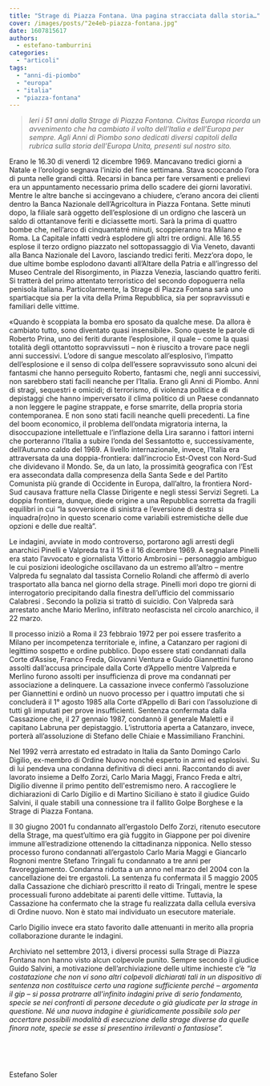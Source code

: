 ```yaml
---
title: "Strage di Piazza Fontana. Una pagina stracciata dalla storia…"
cover: /images/posts/"2e4eb-piazza-fontana.jpg"
date: 1607815617
authors:
  - estefano-tamburrini
categories: 
  - "articoli"
tags: 
  - "anni-di-piombo"
  - "europa"
  - "italia"
  - "piazza-fontana"
---
```


> _Ieri i 51 anni dalla Strage di Piazza Fontana. Civitas Europa ricorda un avvenimento che ha cambiato il volto dell’Italia e dell’Europa per sempre. Agli Anni di Piombo sono dedicati diversi capitoli della rubrica sulla storia dell’Europa Unita, presenti sul nostro sito._

Erano le 16.30 di venerdì 12 dicembre 1969. Mancavano tredici giorni a Natale e l’orologio segnava l’inizio del fine settimana. Stava scoccando l’ora di punta nelle grandi città. Recarsi in banca per fare versamenti e prelievi era un appuntamento necessario prima dello scadere dei giorni lavorativi. Mentre le altre banche si accingevano a chiudere, c’erano ancora dei clienti dentro la Banca Nazionale dell’Agricoltura in Piazza Fontana. Sette minuti dopo, la filiale sarà oggetto dell’esplosione di un ordigno che lascerà un saldo di ottantanove feriti e diciassette morti. Sarà la prima di quattro bombe che, nell’arco di cinquantatré minuti, scoppieranno tra Milano e Roma. La Capitale infatti vedrà esplodere gli altri tre ordigni. Alle 16.55 esplose il terzo ordigno piazzato nel sottopassaggio di Via Veneto, davanti alla Banca Nazionale del Lavoro, lasciando tredici feriti. Mezz’ora dopo, le due ultime bombe esplodono davanti all’Altare della Patria e all’ingresso del Museo Centrale del Risorgimento, in Piazza Venezia, lasciando quattro feriti. Si tratterà del primo attentato terroristico del secondo dopoguerra nella penisola italiana. Particolarmente, la Strage di Piazza Fontana sarà uno spartiacque sia per la vita della Prima Repubblica, sia per sopravvissuti e familiari delle vittime.

«Quando è scoppiata la bomba ero sposato da qualche mese. Da allora è cambiato tutto, sono diventato quasi insensibile». Sono queste le parole di Roberto Prina, uno dei feriti durante l’esplosione, il quale – come la quasi totalità degli ottantotto sopravvissuti – non è riuscito a trovare pace negli anni successivi. L’odore di sangue mescolato all’esplosivo, l’impatto dell’esplosione e il senso di colpa dell’essere sopravvissuto sono alcuni dei fantasmi che hanno perseguito Roberto, fantasmi che, negli anni successivi, non sarebbero stati facili neanche per l’Italia. Erano gli Anni di Piombo. Anni di stragi, sequestri e omicidi; di terrorismo, di violenza politica e di depistaggi che hanno imperversato il clima politico di un Paese condannato a non leggere le pagine strappate, e forse smarrite, della propria storia contemporanea. E non sono stati facili neanche quelli precedenti. La fine del boom economico, il problema dell’ondata migratoria interna, la disoccupazione intellettuale e l’inflazione della Lira saranno i fattori interni che porteranno l’Italia a subire l’onda del Sessantotto e, successivamente, dell’Autunno caldo del 1969. A livello internazionale, invece, l’Italia era attraversata da una doppia-frontiera: dall’incrocio Est-Ovest con Nord-Sud che dividevano il Mondo. Se, da un lato, la prossimità geografica con l’Est era assecondata dalla compresenza della Santa Sede e del Partito Comunista più grande di Occidente in Europa, dall’altro, la frontiera Nord-Sud causava fratture nella Classe Dirigente e negli stessi Servizi Segreti. La doppia frontiera, dunque, diede origine a una Repubblica sorretta da fragili equilibri in cui “la sovversione di sinistra e l’eversione di destra si inquadra(ro)no in questo scenario come variabili estremistiche delle due opzioni e delle due realtà”.

Le indagini, avviate in modo controverso, portarono agli arresti degli anarchici Pinelli e Valpreda tra il 15 e il 16 dicembre 1969. A segnalare Pinelli era stato l’avvocato e giornalista Vittorio Ambrosini – personaggio ambiguo le cui posizioni ideologiche oscillavano da un estremo all’altro – mentre Valpreda fu segnalato dal tassista Cornelio Rolandi che affermò di averlo trasportato alla banca nel giorno della strage. Pinelli morì dopo tre giorni di interrogatorio precipitando dalla finestra dell’ufficio del commissario Calabresi . Secondo la polizia si trattò di suicidio. Con Valpreda sarà arrestato anche Mario Merlino, infiltrato neofascista nel circolo anarchico, il 22 marzo.

Il processo iniziò a Roma il 23 febbraio 1972 per poi essere trasferito a Milano per incompetenza territoriale e, infine, a Catanzaro per ragioni di legittimo sospetto e ordine pubblico. Dopo essere stati condannati dalla Corte d’Assise, Franco Freda, Giovanni Ventura e Guido Giannettini furono assolti dall’accusa principale dalla Corte d’Appello mentre Valpreda e Merlino furono assolti per insufficienza di prove ma condannati per associazione a delinquere. La cassazione invece confermò l’assoluzione per Giannettini e ordinò un nuovo processo per i quattro imputati che si concluderà il 1° agosto 1985 alla Corte d’Appello di Bari con l’assoluzione di tutti gli imputati per prove insufficienti. Sentenza confermata dalla Cassazione che, il 27 gennaio 1987, condannò il generale Maletti e il capitano Labruna per depistaggio. L’istruttoria aperta a Catanzaro, invece, porterà all’assoluzione di Stefano delle Chiaie e Massimiliano Franchini.

Nel 1992 verrà arrestato ed estradato in Italia da Santo Domingo Carlo Digilio, ex-membro di Ordine Nuovo nonché esperto in armi ed esplosivi. Su di lui pendeva una condanna definitiva di dieci anni. Raccontando di aver lavorato insieme a Delfo Zorzi, Carlo Maria Maggi, Franco Freda e altri, Digilio divenne il primo pentito dell'estremismo nero. A raccogliere le dichiarazioni di Carlo Digilio e di Martino Siciliano è stato il giudice Guido Salvini, il quale stabilì una connessione tra il fallito Golpe Borghese e la Strage di Piazza Fontana.

Il 30 giugno 2001 fu condannato all’ergastolo Delfo Zorzi, ritenuto esecutore della Strage, ma quest’ultimo era già fuggito in Giappone per poi divenire immune all’estradizione ottenendo la cittadinanza nipponica. Nello stesso processo furono condannati all’ergastolo Carlo Maria Maggi e Giancarlo Rognoni mentre Stefano Tringali fu condannato a tre anni per favoreggiamento. Condanna ridotta a un anno nel marzo del 2004 con la cancellazione dei tre ergastoli. La sentenza fu confermata il 5 maggio 2005 dalla Cassazione che dichiarò prescritto il reato di Tringali, mentre le spese processuali furono addebitate ai parenti delle vittime. Tuttavia, la Cassazione ha confermato che la strage fu realizzata dalla cellula eversiva di Ordine nuovo. Non è stato mai individuato un esecutore materiale.

Carlo Digilio invece era stato favorito dalle attenuanti in merito alla propria collaborazione durante le indagini.

Archiviato nel settembre 2013, i diversi processi sulla Strage di Piazza Fontana non hanno visto alcun colpevole punito. Sempre secondo il giudice Guido Salvini, a motivazione dell’archiviazione delle ultime inchieste c’è _“la costatazione che non vi sono altri colpevoli dichiarati tali in un dispositivo di sentenza non costituisce certo una ragione sufficiente perché – argomenta il gip – si possa protrarre all’infinito indagini prive di serio fondamento, specie se nei confronti di persone decedute o già giudicate per la strage in questione. Né una nuova indagine è giuridicamente possibile solo per accertare possibili modalità di esecuzione della strage diverse da quelle finora note, specie se esse si presentino irrilevanti o fantasiose”._

 

 

Estefano Soler
